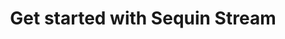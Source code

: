 ---
title: 'Get started with Sequin Stream'
sidebarTitle: 'Sequin Stream'
description: 'Stream Postgres changes to a Sequin Stream'
---